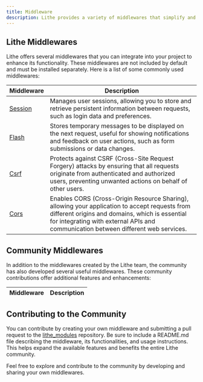 ```yaml
---
title: Middleware  
description: Lithe provides a variety of middlewares that simplify and accelerate web application development, allowing you to focus on building specific features for your application.  
---
```


## Lithe Middlewares

Lithe offers several middlewares that you can integrate into your project to enhance its functionality. These middlewares are not included by default and must be installed separately. Here is a list of some commonly used middlewares:

| Middleware | Description |
|------------|-------------|
| [Session](/resources/middleware/session) | Manages user sessions, allowing you to store and retrieve persistent information between requests, such as login data and preferences. |
| [Flash](/resources/middleware/flash) | Stores temporary messages to be displayed on the next request, useful for showing notifications and feedback on user actions, such as form submissions or data changes. |
| [Csrf](/resources/middleware/csrf) | Protects against CSRF (Cross-Site Request Forgery) attacks by ensuring that all requests originate from authenticated and authorized users, preventing unwanted actions on behalf of other users. |
| [Cors](/resources/middleware/cors) | Enables CORS (Cross-Origin Resource Sharing), allowing your application to accept requests from different origins and domains, which is essential for integrating with external APIs and communication between different web services. |

## Community Middlewares

In addition to the middlewares created by the Lithe team, the community has also developed several useful middlewares. These community contributions offer additional features and enhancements:

| Middleware | Description |
|------------|-------------|

## Contributing to the Community

You can contribute by creating your own middleware and submitting a pull request to the [lithe_modules](https://github.com/lithecore/lithe_modules) repository. Be sure to include a README.md file describing the middleware, its functionalities, and usage instructions. This helps expand the available features and benefits the entire Lithe community.

Feel free to explore and contribute to the community by developing and sharing your own middlewares.

